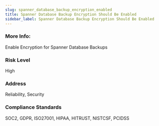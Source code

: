 ```yaml
---
slug: spanner_database_backup_encryption_enabled
title: Spanner Database Backup Encryption Should Be Enabled
sidebar_label: Spanner Database Backup Encryption Should Be Enabled
---
```


### More Info:

Enable Encryption for Spanner Database Backups

### Risk Level

High

### Address

Reliability, Security

### Compliance Standards

SOC2, GDPR, ISO27001, HIPAA, HITRUST, NISTCSF, PCIDSS


